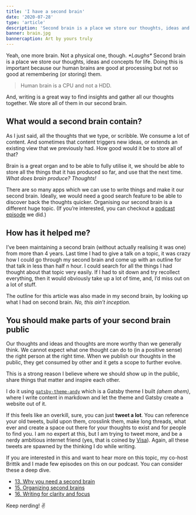 ```yaml
---
title: 'I have a second brain'
date: '2020-07-28'
type: 'article'
description: 'Second brain is a place we store our thoughts, ideas and concepts for life.'
banner: brain.jpg
bannercaption: Art by yours truly
---
```


Yeah, one more brain. Not a physical one, though. _\*Laughs\*_ Second brain is a place we store our thoughts, ideas and concepts for life. Doing this is important because our human brains are good at processing but not so good at remembering (or storing) them.

> Human brain is a CPU and not a HDD.

And, writing is a great way to find insights and gather all our thoughts together. We store all of them in our second brain.

## What would a second brain contain?

As I just said, all the thoughts that we type, or scribble. We consume a lot of content. And sometimes that content triggers new ideas, or extends an existing view that we previously had. How good would it be to store all of that?

Brain is a great organ and to be able to fully utilise it, we should be able to store all the things that it has produced so far, and use that the next time. _What does brain produce? Thoughts!_

There are so many apps which we can use to write things and make it our second brain. Ideally, we would need a good search feature to be able to discover back the thoughts quicker. Organising our second brain is a different huge topic. (If you’re interested, you can checkout a [podcast episode](https://learningcurve.dev/15) we did.)

## How has it helped me?

I’ve been maintaining a second brain (without actually realising it was one) from more than 4 years. Last time I had to give a talk on a topic, it was crazy how I could go through my second brain and come up with an outline for that talk in less than half n hour. I could search for all the things I had thought about that topic very easily. If I had to sit down and try recollect everything, then it would obviously take up a lot of time, and, I’d miss out on a lot of stuff.

The outline for this article was also made in my second brain, by looking up what I had on second brain. _No, this ain’t inception._

## You should make parts of your second brain public

Our thoughts and ideas and thoughts are more worthy than we generally think. We cannot expect what one thought can do to (in a positive sense) the right person at the right time. When we publish our thoughts in the public, they get consumed by other and it gets a scope to further evolve.

This is a strong reason I believe where we should show up in the public, share things that matter and inspire each other.

I do it using [`gatsby-theme-andy`](https://balla.dev/g-andy) which is a Gatsby theme I built _(ahem ahem)_, where I write content in markdown and let the theme and Gatsby create a website out of it.

If this feels like an overkill, sure, you can just **tweet a lot**. You can reference your old tweets, build upon them, crosslink them, make long threads, what ever and create a space out there for your thoughts to exist and for people to find you. I am no expert at this, but I am trying to tweet more, and be a nerdy ambitious internet friend (yes, that is coined by [Visa](https://twitter.com/visakanv)). Again, all these tweets are spawned by the thinking I do while writing.

If you are interested in this and want to hear more on this topic, my co-host Brittik and I made few episodes on this on our podcast. You can consider these a deep dive.

- [13. Why you need a second brain](https://learningcurve.dev/13-why-you-need-a-second-brain)
- [15. Organizing second brains](https://learningcurve.dev/15-organizing-2nd-brains)
- [16. Writing for clarity and focus](https://learningcurve.dev/16-writing-for-clarity-and-focus)

Keep nerding! ✌
